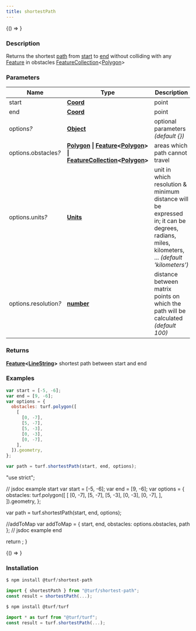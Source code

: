 ```yaml
---
title: shortestPath
---
```



<!-- Expose turf as global var for experimenting in the browser console -->

<BrowserOnly>{() => <WindowTurfGlobal turf={turf} />}</BrowserOnly>

### Description

Returns the shortest [path](https://tools.ietf.org/html/rfc7946#section-3.1.4) from [start](https://tools.ietf.org/html/rfc7946#section-3.1.2) to [end](https://tools.ietf.org/html/rfc7946#section-3.1.2) without colliding with
any [Feature](https://tools.ietf.org/html/rfc7946#section-3.2) in obstacles [FeatureCollection](https://tools.ietf.org/html/rfc7946#section-3.3)\<[Polygon](https://tools.ietf.org/html/rfc7946#section-3.1.6)\>

### Parameters

| Name                       | Type                                                                                                                                                                                                                                                                                                                                   | Description                                                                                                                                   |
| -------------------------- | -------------------------------------------------------------------------------------------------------------------------------------------------------------------------------------------------------------------------------------------------------------------------------------------------------------------------------------- | --------------------------------------------------------------------------------------------------------------------------------------------- |
| start                      | **[Coord](https://tools.ietf.org/html/rfc7946#section-3.1.1)**                                                                                                                                                                                                                                                                         | point                                                                                                                                         |
| end                        | **[Coord](https://tools.ietf.org/html/rfc7946#section-3.1.1)**                                                                                                                                                                                                                                                                         | point                                                                                                                                         |
| options<i>?</i>            | **[Object](https://developer.mozilla.org/docs/Web/JavaScript/Reference/Global_Objects/Object)**                                                                                                                                                                                                                                        | optional parameters _(default \{\})_                                                                                                          |
| options.obstacles<i>?</i>  | **[Polygon](https://tools.ietf.org/html/rfc7946#section-3.1.6) \| [Feature](https://tools.ietf.org/html/rfc7946#section-3.2)\<[Polygon](https://tools.ietf.org/html/rfc7946#section-3.1.6)\> \| [FeatureCollection](https://tools.ietf.org/html/rfc7946#section-3.3)\<[Polygon](https://tools.ietf.org/html/rfc7946#section-3.1.6)\>** | areas which path cannot travel                                                                                                                |
| options.units<i>?</i>      | **[Units](docs/api/types/Units.mdx)**                                                                                                                                                                                                                                                                                                  | unit in which resolution & minimum distance will be expressed in; it can be degrees, radians, miles, kilometers, ... _(default 'kilometers')_ |
| options.resolution<i>?</i> | **[number](https://developer.mozilla.org/docs/Web/JavaScript/Reference/Global_Objects/Number)**                                                                                                                                                                                                                                        | distance between matrix points on which the path will be calculated _(default 100)_                                                           |

### Returns

**[Feature](https://tools.ietf.org/html/rfc7946#section-3.2)\<[LineString](https://tools.ietf.org/html/rfc7946#section-3.1.4)\>** shortest path between start and end

### Examples

```javascript
var start = [-5, -6];
var end = [9, -6];
var options = {
  obstacles: turf.polygon([
    [
      [0, -7],
      [5, -7],
      [5, -3],
      [0, -3],
      [0, -7],
    ],
  ]).geometry,
};

var path = turf.shortestPath(start, end, options);
```

  "use strict";

  // jsdoc example start
  var start = [-5, -6];
  var end = [9, -6];
  var options = {
    obstacles: turf.polygon([
      [
        [0, -7],
        [5, -7],
        [5, -3],
        [0, -3],
        [0, -7],
      ],
    ]).geometry,
  };

  var path = turf.shortestPath(start, end, options);

  //addToMap
  var addToMap = { start, end, obstacles: options.obstacles, path };
  // jsdoc example end

  return <ExampleMap addToMap={addToMap} />;
}

<BrowserOnly>{() => <Map0 />}</BrowserOnly>

### Installation

```javascript
$ npm install @turf/shortest-path

import { shortestPath } from "@turf/shortest-path";
const result = shortestPath(...);
```

```javascript
$ npm install @turf/turf

import * as turf from "@turf/turf";
const result = turf.shortestPath(...);
```

